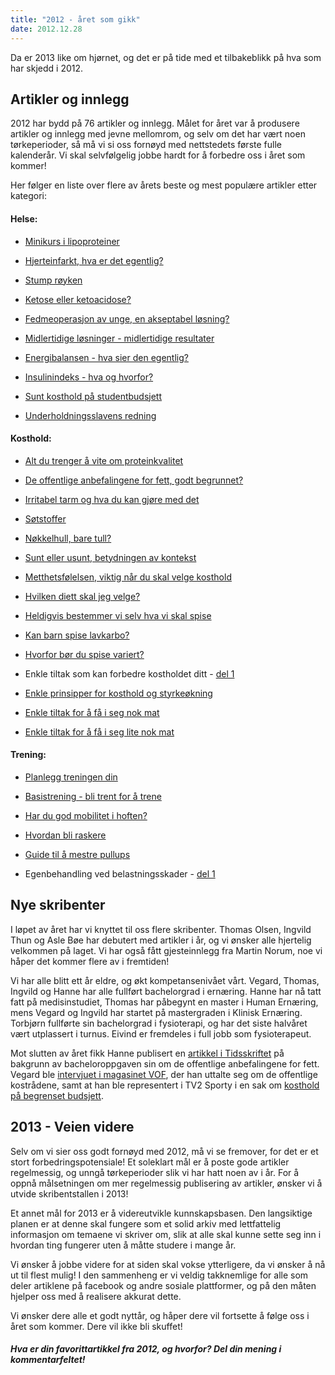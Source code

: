 ```yaml
---
title: "2012 - året som gikk"
date: 2012.12.28
---
```


Da er 2013 like om hjørnet, og det er på tide med et tilbakeblikk på hva som har skjedd i 2012.

## Artikler og innlegg

2012 har bydd på 76 artikler og innlegg. Målet for året var å produsere artikler og innlegg med jevne mellomrom, og selv om det har vært noen tørkeperioder, så må vi si oss fornøyd med nettstedets første fulle kalenderår. Vi skal selvfølgelig jobbe hardt for å forbedre oss i året som kommer!

Her følger en liste over flere av årets beste og mest populære artikler etter kategori:

#### Helse:

-   [Minikurs i lipoproteiner](minikurs-i-lipoproteiner.qmd)

-   [Hjerteinfarkt, hva er det egentlig?](fysiologi/hjerte5.qmd)

-   [Stump røyken](stump-royken.qmd)

-   [Ketose eller ketoacidose?](ketose-ketoacidose.qmd)

-   [Fedmeoperasjon av unge, en akseptabel løsning?](fedmekirurgi.qmd)

-   [Midlertidige løsninger - midlertidige resultater](midlertidige-losninger-resultater.qmd)

-   [Energibalansen - hva sier den egentlig?](energibalansen.qmd)

-   [Insulinindeks - hva og hvorfor?](insulinindeks.qmd)

-   [Sunt kosthold på studentbudsjett](sunt-kosthold-student.qmd)

-   [Underholdningsslavens redning](underholdningsslavens-redning.qmd)

#### Kosthold:

-   [Alt du trenger å vite om proteinkvalitet](proteinkvalitet.qmd)

-   [De offentlige anbefalingene for fett, godt begrunnet?](anbefaling-fett-godt-begrunnet.qmd)

-   [Irritabel tarm og hva du kan gjøre med det](irritabel-tarm.qmd)

-   [Søtstoffer](sotstoffer.qmd)

-   [Nøkkelhull, bare tull?](nokkelhull.qmd)

-   [Sunt eller usunt, betydningen av kontekst](sunn-usunn-kontekst.qmd)

-   [Metthetsfølelsen, viktig når du skal velge kosthold](metthet-diett.qmd)

-   [Hvilken diett skal jeg velge?](hvilken-diett.qmd)

-   [Heldigvis bestemmer vi selv hva vi skal spise](kosthold-bestemme-selv.qmd)

-   [Kan barn spise lavkarbo?](barn-lavkarbo.qmd)

-   [Hvorfor bør du spise variert?](spise-variert.qmd)

-   Enkle tiltak som kan forbedre kostholdet ditt - [del 1](kosthold-tiltak-1.qmd)

-   [Enkle prinsipper for kosthold og styrkeøkning](kosthold-styrke-prinsipper.qmd)

-   [Enkle tiltak for å få i seg nok mat](nok-mat.qmd)

-   [Enkle tiltak for å få i seg lite nok mat](lite-nok-mat.qmd)

#### Trening:

-   [Planlegg treningen din](planlegg-treningen-din.qmd)

-   [Basistrening - bli trent for å trene](basistrening.qmd)

-   [Har du god mobilitet i hoften?](hoftemobilitet.qmd)

-   [Hvordan bli raskere](bli-raskere.qmd)

-   [Guide til å mestre pullups](pullups.qmd)

-   Egenbehandling ved belastningsskader - [del 1](egenbehandling-belastningsskader.qmd)

## Nye skribenter

I løpet av året har vi knyttet til oss flere skribenter. Thomas Olsen, Ingvild Thun og Asle Bøe har debutert med artikler i år, og vi ønsker alle hjertelig velkommen på laget. Vi har også fått gjesteinnlegg fra Martin Norum, noe vi håper det kommer flere av i fremtiden!

Vi har alle blitt ett år eldre, og økt kompetansenivået vårt. Vegard, Thomas, Ingvild og Hanne har alle fullført bachelorgrad i ernæring. Hanne har nå tatt fatt på medisinstudiet, Thomas har påbegynt en master i Human Ernæring, mens Vegard og Ingvild har startet på mastergraden i Klinisk Ernæring. Torbjørn fullførte sin bachelorgrad i fysioterapi, og har det siste halvåret vært utplassert i turnus. Eivind er fremdeles i full jobb som fysioterapeut.

Mot slutten av året fikk Hanne publisert en [artikkel i Tidsskriftet](tidsskriftet.no/article/2940375) på bakgrunn av bacheloroppgaven sin om de offentlige anbefalingene for fett. Vegard ble [intervjuet i magasinet VOF](brokenlink/intervju-i-vof/), der han uttalte seg om de offentlige kostrådene, samt at han ble representert i TV2 Sporty i en sak om [kosthold på begrenset budsjett](http://www.tv2.no/sporty/kosthold/spis-sunnere-og-spar-tusenlapper-hver-maaned-3944871.html).

## 2013 - Veien videre

Selv om vi sier oss godt fornøyd med 2012, må vi se fremover, for det er et stort forbedringspotensiale! Et soleklart mål er å poste gode artikler regelmessig, og unngå tørkeperioder slik vi har hatt noen av i år. For å oppnå målsetningen om mer regelmessig publisering av artikler, ønsker vi å utvide skribentstallen i 2013!

Et annet mål for 2013 er å videreutvikle kunnskapsbasen. Den langsiktige planen er at denne skal fungere som et solid arkiv med lettfattelig informasjon om temaene vi skriver om, slik at alle skal kunne sette seg inn i hvordan ting fungerer uten å måtte studere i mange år.

Vi ønsker å jobbe videre for at siden skal vokse ytterligere, da vi ønsker å nå ut til flest mulig! I den sammenheng er vi veldig takknemlige for alle som deler artiklene på facebook og andre sosiale plattformer, og på den måten hjelper oss med å realisere akkurat dette.

Vi ønsker dere alle et godt nyttår, og håper dere vil fortsette å følge oss i året som kommer. Dere vil ikke bli skuffet!

##### Hva er din favorittartikkel fra 2012, og hvorfor? Del din mening i kommentarfeltet!
